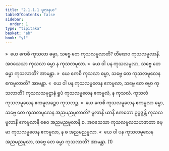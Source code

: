 ```yaml
---
title: "2.1.1.1 မူလနယ"
tableOfContents: false
sidebar:
  order: 1
type: "tipitaka"
basket: "ab"
book: "y1"
---
```



<DynamicBreadcrumb />

<Division number="50" book="y1" e="ch" v="33" p="6">

<Paragraph number="102" book="y1">
»  ယေ ကေစိ ကုသလာ ဓမ္မာ, သဗ္ဗေ တေ ကုသလမူလာတိ? တီဏေဝ ကုသလမူလာနိ. အဝသေသာ ကုသလာ ဓမ္မာ န ကုသလမူလာ.
</Paragraph>

<Paragraph number="103" book="y1">
«  ယေ ဝါ ပန ကုသလမူလာ, သဗ္ဗေ တေ ဓမ္မာ ကုသလာတိ? အာမန္တာ.
</Paragraph>

</Division>
<Division number="51" book="y1" e="ch" v="33" p="6">

<Paragraph number="104" book="y1">
»  ယေ ကေစိ ကုသလာ ဓမ္မာ, သဗ္ဗေ တေ ကုသလမူလေန ဧကမူလာတိ? အာမန္တာ.
</Paragraph>

<Paragraph number="105" book="y1">
«  ယေ ဝါ ပန ကုသလမူလေန ဧကမူလာ, သဗ္ဗေ တေ ဓမ္မာ ကုသလာတိ?
</Paragraph>

<Paragraph number="106" book="y1">
ကုသလသမုဋ္ဌာနံ ရူပံ ကုသလမူလေန ဧကမူလံ, န ကုသလံ. ကုသလံ ကုသလမူလေန ဧကမူလဉ္စေဝ ကုသလဉ္စ.
</Paragraph>

</Division>
<Division number="52" book="y1" e="ch" v="33" p="7">

<Paragraph number="107" book="y1">
»  ယေ ကေစိ ကုသလမူလေန ဧကမူလာ ဓမ္မာ, သဗ္ဗေ တေ ကုသလမူလေန အညမညမူလာတိ?
</Paragraph>

<Paragraph number="108" book="y1">
မူလာနိ ယာနိ ဧကတော ဥပ္ပဇ္ဇန္တိ ကုသလမူလာနိ ဧကမူလာနိ စေဝ အညမညမူလာနိ စ. အဝသေသာ ကုသလမူလသဟဇာတာ ဓမ္မာ ကုသလမူလေန ဧကမူလာ, န စ အညမညမူလာ.
</Paragraph>

<Paragraph number="109" book="y1">
«  ယေ ဝါ ပန ကုသလမူလေန အညမညမူလာ, သဗ္ဗေ တေ ဓမ္မာ ကုသလာတိ? အာမန္တာ. (1)
</Paragraph>
</Division>